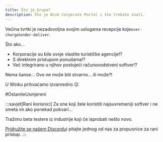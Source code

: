 ```yaml
---
title: Što je Grupa?
description: Što je Wink Corporate Portal i što trebate znati.
---
```


<CloudinaryImage width="700" height="525" resize="scale" quality="best" alt="Grupe uskoro" src="academy/group-coming-soon" errorImage="noimage_opaque_nyrtl0.png" />


Većina tvrtki je nezadovoljna svojim uslugama recepcije koje`over-charge`i`under-deliver`.

Što ako...

* Korporacije su bile svoje vlastite turističke agencije!?
* S direktnim pristupom ponudama!?
* Već integrirano u njihov postojeći računovodstveni softver!?

Nema šanse... Ovo ne može biti stvarno... ili može?!

U Winku prihvaćamo izvanredno 😉

\#OstaniteUsmjereni

:::savjet\[Rani korisnici]
Za one koji žele koristiti najsuvremeniji softver i ne smeta im ako ponekad pokvari...

Tražimo beta testere iz industrije koji će isprobati nešto novo.

[Pridružite se našem Discordu](https://discord.gg/t3YETu8k5n)i pitajte jednog od nas za propusnice za rani pristup. :::

